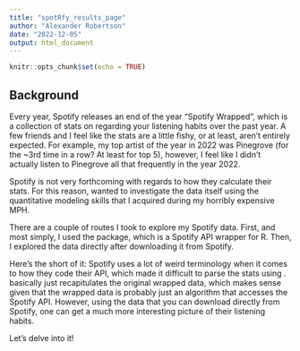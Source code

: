 ```yaml
---
title: "spotRfy_results_page"
author: "Alexander Robertson"
date: "2022-12-05"
output: html_document
---
```


```r
knitr::opts_chunk$set(echo = TRUE)
```

## Background

Every year, Spotify releases an end of the year "Spotify Wrapped", which is a collection of stats on regarding your listening habits over the past year. A few friends and I feel like the stats are a little fishy, or at least, aren't entirely expected. For example, my top artist of the year in 2022 was Pinegrove (for the \~3rd time in a row? At least for top 5), however, I feel like I didn't actually listen to Pinegrove all that frequently in the year 2022.

Spotify is not very forthcoming with regards to how they calculate their stats. For this reason, wanted to investigate the data itself using the quantitative modeling skills that I acquired during my horribly expensive MPH.

There are a couple of routes I took to explore my Spotify data. First, and most simply, I used the <!--# spotifyR --> package, which is a Spotify API wrapper for R. Then, I explored the data directly after downloading it from Spotify.

Here's the short of it: Spotify uses a lot of weird terminology when it comes to how they code their API, which made it difficult to parse the stats using <!--# spotifyR -->. <!--# spotifyR --> basically just recapitulates the original wrapped data, which makes sense given that the wrapped data is probably just an algorithm that accesses the Spotify API. However, using the data that you can download directly from Spotify, one can get a much more interesting picture of their listening habits.

Let's delve into it!

## <!--# Using spotifyR -->
